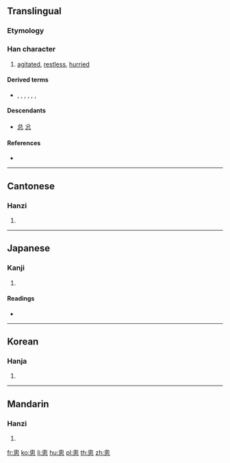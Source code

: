{{also|匆}}
==Translingual==
{{ja-forms|[[忩]]|[[总]]|悤}}

===Etymology===
{{Han compound|囪|心|c1=p|c2=s|t2=heart|ls=psc}}

===Han character===
{{Han char|rn=61|rad=心|as=07|sn=11|four=|canj=HWP,XHWP|ids=⿳丿⿴口夕心}}

# [[agitated]], [[restless]], [[hurried]]

====Derived terms====
* {{l|mul|總}}, {{l|mul|蔥}}, {{l|mul|聰}}, {{l|mul|鏓}}, {{l|mul|驄}}, {{l|mul|熜}}, {{l|mul|璁}}

====Descendants====
* [[总]] [[忩]]

====References====
* {{Han ref|kx=0388.210|dkj=10693|dj=0721.100|hdz=42301.030|uh=60A4|ud=24740}}

----

==Cantonese==

===Hanzi===
{{yue-hanzi|jyut=[[cung1]]|y=chung1}}

# {{defn|lang=yue|sort=心07}}

----

==Japanese==

===Kanji===
{{ja-kanji|grade=|rs=心07}}

# {{defn|lang=ja|sort=心07}}

====Readings====
* {{ja-readings|on=[[そう]] (sō)|kun=[[にわか]] (niwaka), [[あわてる]] (awateru)}}

----

==Korean==

===Hanja===
{{ko-hanja|hangeul=총|eumhun=|rv=chong|mr=ch'ong|y=chong}}

# {{defn|lang=ko|sort=心07}}

----

==Mandarin==

===Hanzi===
{{cmn-hanzi|pin=[[cōng]] ([[cong1]])|wg=ts'ung<sup>1</sup>}}

# {{defn|lang=cmn|sort=心07}}

[[fr:悤]]
[[ko:悤]]
[[li:悤]]
[[hu:悤]]
[[pl:悤]]
[[th:悤]]
[[zh:悤]]
